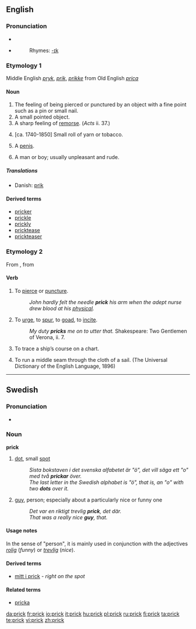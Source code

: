 ==English==

===Pronunciation===
* {{IPA|/prɪk/}}
* {{SAMPA|/prIk/}}
*:Rhymes: [[Rhymes:English:-ɪk|-ɪk]]

===Etymology 1===
Middle English ''[[pryk]]'', ''[[prik]]'', ''[[prikke]]'' from Old English ''[[prica]]''

====Noun====
{{en-noun}}

# The feeling of being pierced or punctured by an object with a fine point such as a pin or small nail.
# A small pointed object.
# A sharp feeling of [[remorse]]. (''Acts'' ii. 37.)
# {{nautical|obsolete}} [ca. 1740-1850] Small roll of yarn or tobacco.
# {{slang|vulgar|especially|_|US}} A [[penis]].
# {{US|UK|slang|pejorative}} A man or boy; usually unpleasant and rude.

=====Translations=====
{{trans-top|being pierced}}
*Danish: [[prik]] {{n}}
{{trans-mid}}
{{trans-bottom}}

====Derived terms====
*[[pricker]]
*[[prickle]]
*[[prickly]]
*[[pricktease]]
*[[prickteaser]]

===Etymology 2===
From {{etyl|enm|en}} {{term|prikken||lang=enm}}, from {{etyl|ang|en}} {{term|prician||lang=ang}}

====Verb====
{{en-verb}}  

# {{transitive}} To [[pierce]] or [[puncture]].
#: ''John hardly felt the needle '''prick''' his arm when the adept nurse drew blood at his [[physical]].''
# {{transitive|figurative}} To [[urge]], to [[spur]], to [[goad]], to [[incite]].
#: ''My duty '''pricks''' me on to utter that.'' Shakespeare: Two Gentlemen of Verona, ii. 7.
# {{nautical|obsolete}} To trace a ship’s course on a chart.
# {{nautical|obsolete}} To run a middle seam through the cloth of a sail. (The Universal Dictionary of the English Language, 1896)

----

==Swedish==

===Pronunciation===
*{{audio|Sv-en prick.ogg|audio}}

===Noun===
{{sv-noun-reg-ar}}
'''prick''' {{c}}

# [[dot]], small [[spot]]
#:''Sista bokstaven i det svenska alfabetet är "ö", det vill säga ett "o" med två '''prickar''' över.''
#:''The last letter in the Swedish alphabet is "ö", that is, an "o" with two '''dots''' over it.''
# [[guy]], person; especially about a particularly nice or funny one
#:''Det var en riktigt trevlig '''prick''', det där.''
#:''That was a really nice '''guy''', that.''

====Usage notes====
In the sense of "person", it is mainly used in conjunction with the adjectives ''[[rolig]]'' (''funny'') or ''[[trevlig]]'' (''nice'').

====Derived terms====
*[[mitt i prick]] - ''right on the spot''

====Related terms====
*[[pricka]]

[[da:prick]]
[[fr:prick]]
[[io:prick]]
[[it:prick]]
[[hu:prick]]
[[pl:prick]]
[[ru:prick]]
[[fi:prick]]
[[ta:prick]]
[[te:prick]]
[[vi:prick]]
[[zh:prick]]